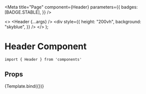 
<Meta
  title="Page"
  component={Header}
  parameters={{
    badges: [BADGE.STABLE],
  }}
/>

  <>
    <Header {...args} />
    <div
      style={{
        height: "200vh",
        background: "skyblue",
      }}
    />
  </>
);

# Header Component

```
import { Header } from 'components'
```

## Props

<ArgsTable of={Header} />

<Canvas>
  <Story name="Header">{Template.bind({})}</Story>
</Canvas>
